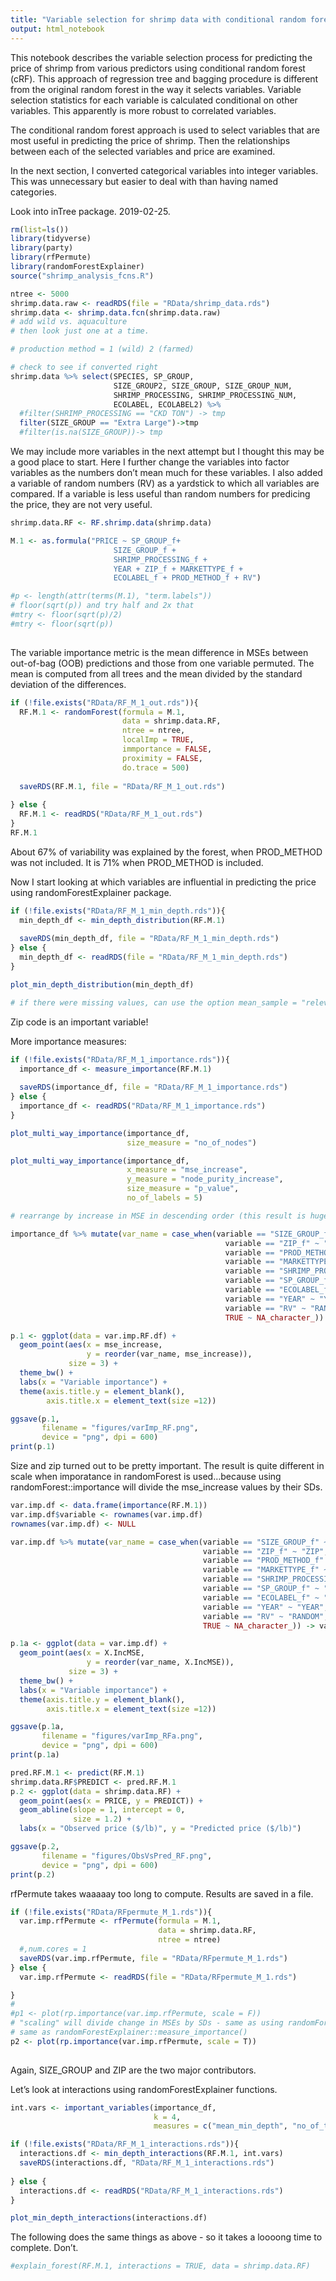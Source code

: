 ```yaml
---
title: "Variable selection for shrimp data with conditional random forest"
output: html_notebook
---
```


This notebook describes the variable selection process for predicting the price of shrimp from various predictors using conditional random forest (cRF). This approach of regression tree and bagging procedure is different from the original random forest in the way it selects variables.  Variable selection statistics for each variable is calculated conditional on other variables. This apparently is more robust to correlated variables.  

The conditional random forest approach is used to select variables that are most useful in predicting the price of shrimp. Then the relationships between each of the selected variables and price are examined. 

In the next section, I converted categorical variables into integer variables.  This was unnecessary but easier to deal with than having named categories.  

Look into inTree package. 2019-02-25.

```r
rm(list=ls())
library(tidyverse)
library(party)
library(rfPermute)
library(randomForestExplainer)
source("shrimp_analysis_fcns.R")

ntree <- 5000
shrimp.data.raw <- readRDS(file = "RData/shrimp_data.rds")
shrimp.data <- shrimp.data.fcn(shrimp.data.raw)
# add wild vs. aquaculture
# then look just one at a time.

# production method = 1 (wild) 2 (farmed)

# check to see if converted right
shrimp.data %>% select(SPECIES, SP_GROUP, 
                       SIZE_GROUP2, SIZE_GROUP, SIZE_GROUP_NUM,
                       SHRIMP_PROCESSING, SHRIMP_PROCESSING_NUM,
                       ECOLABEL, ECOLABEL2) %>%
  #filter(SHRIMP_PROCESSING == "CKD TON") -> tmp
  filter(SIZE_GROUP == "Extra Large")->tmp
  #filter(is.na(SIZE_GROUP))-> tmp
```

We may include more variables in the next attempt but I thought this may be a good place to start.  Here I further change the variables into factor variables as the numbers don't mean much for these variables. I also added a variable of random numbers (RV) as a yardstick to which all variables are compared. If a variable is less useful than random numbers for predicing the price, they are not very useful. 

```r
shrimp.data.RF <- RF.shrimp.data(shrimp.data)

M.1 <- as.formula("PRICE ~ SP_GROUP_f+
                       SIZE_GROUP_f +
                       SHRIMP_PROCESSING_f +
                       YEAR + ZIP_f + MARKETTYPE_f +
                       ECOLABEL_f + PROD_METHOD_f + RV")

#p <- length(attr(terms(M.1), "term.labels"))
# floor(sqrt(p)) and try half and 2x that
#mtry <- floor(sqrt(p)/2)
#mtry <- floor(sqrt(p))
  

```


The variable importance metric is the mean difference in MSEs between out-of-bag (OOB) predictions and those from one variable permuted. The mean is computed from all trees and the mean divided by the standard deviation of the differences. 

```r
if (!file.exists("RData/RF_M_1_out.rds")){
  RF.M.1 <- randomForest(formula = M.1,
                         data = shrimp.data.RF,
                         ntree = ntree,
                         localImp = TRUE,
                         immportance = FALSE,
                         proximity = FALSE,
                         do.trace = 500)
  
  saveRDS(RF.M.1, file = "RData/RF_M_1_out.rds")
  
} else {
  RF.M.1 <- readRDS("RData/RF_M_1_out.rds")
}
RF.M.1
```
About 67% of variability was explained by the forest, when PROD_METHOD was not included. It is 71% when PROD_METHOD is included. 

Now I start looking at which variables are influential in predicting the price using randomForestExplainer package. 
```r
if (!file.exists("RData/RF_M_1_min_depth.rds")){
  min_depth_df <- min_depth_distribution(RF.M.1)
  
  saveRDS(min_depth_df, file = "RData/RF_M_1_min_depth.rds")
} else {
  min_depth_df <- readRDS(file = "RData/RF_M_1_min_depth.rds")
}

plot_min_depth_distribution(min_depth_df)

# if there were missing values, can use the option mean_sample = "relevant_trees" in the above call.
```

Zip code is an important variable! 

More importance measures:
```r
if (!file.exists("RData/RF_M_1_importance.rds")){
  importance_df <- measure_importance(RF.M.1)
  
  saveRDS(importance_df, file = "RData/RF_M_1_importance.rds")
} else {
  importance_df <- readRDS("RData/RF_M_1_importance.rds")
}

plot_multi_way_importance(importance_df, 
                          size_measure = "no_of_nodes")
```

```r
plot_multi_way_importance(importance_df, 
                          x_measure = "mse_increase", 
                          y_measure = "node_purity_increase", 
                          size_measure = "p_value", 
                          no_of_labels = 5)
```


```r
# rearrange by increase in MSE in descending order (this result is hugely different from when randomForest::importance() is used... why is that? )

importance_df %>% mutate(var_name = case_when(variable == "SIZE_GROUP_f" ~ "SIZE",
                                                variable == "ZIP_f" ~ "ZIP",
                                                variable == "PROD_METHOD_f" ~ "WILD/FARM",
                                                variable == "MARKETTYPE_f" ~ "MARKET",
                                                variable == "SHRIMP_PROCESSING_f" ~ "PROCESSING",
                                                variable == "SP_GROUP_f" ~ "SPECIES",
                                                variable == "ECOLABEL_f" ~ "ECOLABEL",
                                                variable == "YEAR" ~ "YEAR",
                                                variable == "RV" ~ "RANDOM",
                                                TRUE ~ NA_character_)) -> var.imp.RF.df 

p.1 <- ggplot(data = var.imp.RF.df) + 
  geom_point(aes(x = mse_increase, 
                 y = reorder(var_name, mse_increase)),
             size = 3) + 
  theme_bw() + 
  labs(x = "Variable importance") + 
  theme(axis.title.y = element_blank(),
        axis.title.x = element_text(size =12))

ggsave(p.1, 
       filename = "figures/varImp_RF.png", 
       device = "png", dpi = 600)
print(p.1)

```

Size and zip turned out to be pretty important.  The result is quite different in scale when imporatance in randomForest is used...because using randomForest::importance will divide the mse_increase values by their SDs. 

```r
var.imp.df <- data.frame(importance(RF.M.1))
var.imp.df$variable <- rownames(var.imp.df) 
rownames(var.imp.df) <- NULL

var.imp.df %>% mutate(var_name = case_when(variable == "SIZE_GROUP_f" ~ "SIZE",
                                           variable == "ZIP_f" ~ "ZIP",
                                           variable == "PROD_METHOD_f" ~ "WILD/FARM",
                                           variable == "MARKETTYPE_f" ~ "MARKET",
                                           variable == "SHRIMP_PROCESSING_f" ~ "PROCESSING",
                                           variable == "SP_GROUP_f" ~ "SPECIES",
                                           variable == "ECOLABEL_f" ~ "ECOLABEL",
                                           variable == "YEAR" ~ "YEAR",
                                           variable == "RV" ~ "RANDOM",
                                           TRUE ~ NA_character_)) -> var.imp.df

p.1a <- ggplot(data = var.imp.df) + 
  geom_point(aes(x = X.IncMSE, 
                 y = reorder(var_name, X.IncMSE)),
             size = 3) + 
  theme_bw() + 
  labs(x = "Variable importance") + 
  theme(axis.title.y = element_blank(),
        axis.title.x = element_text(size =12))

ggsave(p.1a, 
       filename = "figures/varImp_RFa.png", 
       device = "png", dpi = 600)
print(p.1a)
```



```r

pred.RF.M.1 <- predict(RF.M.1)
shrimp.data.RF$PREDICT <- pred.RF.M.1
p.2 <- ggplot(data = shrimp.data.RF) + 
  geom_point(aes(x = PRICE, y = PREDICT)) + 
  geom_abline(slope = 1, intercept = 0,
              size = 1.2) + 
  labs(x = "Observed price ($/lb)", y = "Predicted price ($/lb)")

ggsave(p.2, 
       filename = "figures/ObsVsPred_RF.png", 
       device = "png", dpi = 600)
print(p.2)
```



rfPermute takes waaaaay too long to compute. Results are saved in a file. 
```r

if (!file.exists("RData/RFpermute_M_1.rds")){
  var.imp.rfPermute <- rfPermute(formula = M.1,
                                 data = shrimp.data.RF,
                                 ntree = ntree)
  #,num.cores = 1
  saveRDS(var.imp.rfPermute, file = "RData/RFpermute_M_1.rds")
} else {
  var.imp.rfPermute <- readRDS(file = "RData/RFpermute_M_1.rds")

}
# 
#p1 <- plot(rp.importance(var.imp.rfPermute, scale = F))
# "scaling" will divide change in MSEs by SDs - same as using randomForest::varImp, when scale = T,
# same as randomForestExplainer::measure_importance()
p2 <- plot(rp.importance(var.imp.rfPermute, scale = T))
 
```

Again, SIZE_GROUP and ZIP are the two major contributors.  

Let's look at interactions using randomForestExplainer functions.

```r
int.vars <- important_variables(importance_df, 
                                k = 4, 
                                measures = c("mean_min_depth", "no_of_trees"))

if (!file.exists("RData/RF_M_1_interactions.rds")){
  interactions.df <- min_depth_interactions(RF.M.1, int.vars)
  saveRDS(interactions.df, "RData/RF_M_1_interactions.rds")
  
} else {
  interactions.df <- readRDS("RData/RF_M_1_interactions.rds")
}

plot_min_depth_interactions(interactions.df)

```

The following does the same things as above - so it takes a loooong time to complete. Don't. 
```r

#explain_forest(RF.M.1, interactions = TRUE, data = shrimp.data.RF)
```

